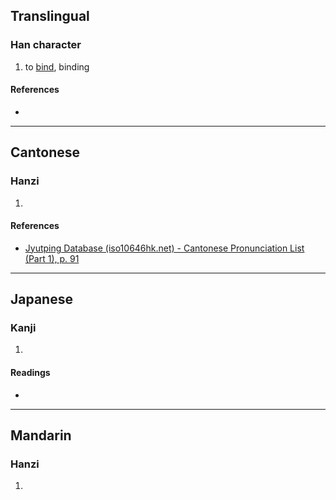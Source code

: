 {{character info/new}}
==Translingual==

===Han character===
{{Han char|rn=37|rad=大|as=19|sn=22|canj=VFK|four=22801|ids=⿱䜌大}}

# to [[bind]], binding

====References====
* {{Han ref|kx=0254.191|dkj=06031|dj=0516.150|hdz=10551.050|uh=5971|ud=22897|bh=F6DA|bd=63194}}

----

==Cantonese==

===Hanzi===
{{yue-hanzi|jyut=[[lyun4]]|y=lyun4}}

# {{rfdef|yue|sort=大19}}

====References====
* [http://www.iso10646hk.net/jp/document/download.jsp Jyutping Database (iso10646hk.net) - Cantonese Pronunciation List (Part 1), p. 91]

----

==Japanese==

===Kanji===
{{ja-kanji|grade=|rs=大19}}

# {{rfdef|ja|sort=大19}}

====Readings====
* {{ja-readings|on=[[れん]] (ren)|kun=[[よじる]] (yojiru)}}

----

==Mandarin==

===Hanzi===
{{cmn-hanzi|pin=[[luán]] ([[luan2]])|wg=luan<sup>2</sup>}}

# {{rfdef|cmn|sort=大19}}